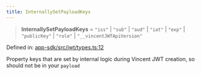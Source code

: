 ```yaml
---
title: InternallySetPayloadKeys
---
```


> **InternallySetPayloadKeys** = `"iss"` \| `"sub"` \| `"aud"` \| `"iat"` \| `"exp"` \| `"publicKey"` \| `"role"` \| `"__vincentJWTApiVersion"`

Defined in: [app-sdk/src/jwt/types.ts:12](https://github.com/LIT-Protocol/Vincent/blob/5462864f5b471985671134e594d93faefcbfeb7e/packages/libs/app-sdk/src/jwt/types.ts#L12)

Property keys that are set by internal logic during Vincent JWT creation, so should not be in your `payload`
